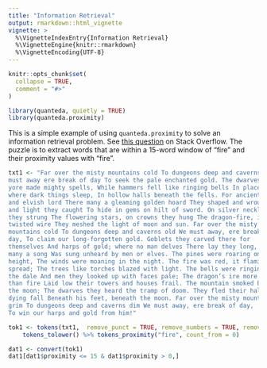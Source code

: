 ```yaml
---
title: "Information Retrieval"
output: rmarkdown::html_vignette
vignette: >
  %\VignetteIndexEntry{Information Retrieval}
  %\VignetteEngine{knitr::rmarkdown}
  %\VignetteEncoding{UTF-8}
---
```


```r
knitr::opts_chunk$set(
  collapse = TRUE,
  comment = "#>"
)
```

```r
library(quanteda, quietly = TRUE)
library(quanteda.proximity)
```

This is a simple example of using `quanteda.proximity` to solve an information retrieval problem. See [this question](https://stackoverflow.com/questions/44057639/how-to-calculate-proximity-of-words-to-a-specific-term-in-a-document) on Stack Overflow. The puzzle is to extract words that are within a 15-word window of "fire" and their proximity values with "fire".

```r
txt1 <- "Far over the misty mountains cold To dungeons deep and caverns old We 
must away ere break of day To seek the pale enchanted gold. The dwarves of 
yore made mighty spells, While hammers fell like ringing bells In places deep, 
where dark things sleep, In hollow halls beneath the fells. For ancient king 
and elvish lord There many a gleaming golden hoard They shaped and wrought, 
and light they caught To hide in gems on hilt of sword. On silver necklaces 
they strung The flowering stars, on crowns they hung The dragon-fire, in 
twisted wire They meshed the light of moon and sun. Far over the misty 
mountains cold To dungeons deep and caverns old We must away, ere break of 
day, To claim our long-forgotten gold. Goblets they carved there for 
themselves And harps of gold; where no man delves There lay they long, and 
many a song Was sung unheard by men or elves. The pines were roaring on the 
height, The winds were moaning in the night. The fire was red, it flaming 
spread; The trees like torches blazed with light. The bells were ringing in 
the dale And men they looked up with faces pale; The dragon’s ire more fierce 
than fire Laid low their towers and houses frail. The mountain smoked beneath 
the moon; The dwarves they heard the tramp of doom. They fled their hall to 
dying fall Beneath his feet, beneath the moon. Far over the misty mountains 
grim To dungeons deep and caverns dim We must away, ere break of day,
To win our harps and gold from him!"
```

```r
tok1 <- tokens(txt1,  remove_punct = TRUE, remove_numbers = TRUE, remove_symbols = TRUE, split_hyphens = TRUE) %>%
    tokens_tolower() %>% tokens_proximity("fire", count_from = 0)
```

```r
dat1 <- convert(tok1)
dat1[dat1$proximity <= 15 & dat1$proximity > 0,]
```
